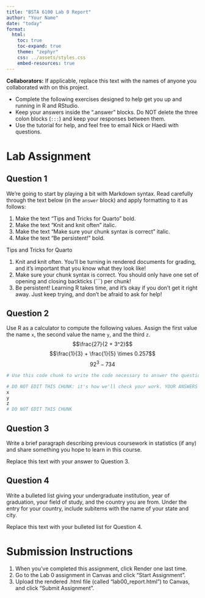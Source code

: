 ```yaml
---
title: "BSTA 6100 Lab 0 Report"
author: "Your Name"
date: "today"
format:
  html:
    toc: true
    toc-expand: true
    theme: "zephyr"
    css: ../assets/styles.css
    embed-resources: true
---
```


**Collaborators:** If applicable, replace this text with the names of anyone you collaborated with on this project.

-   Complete the following exercises designed to help get you up and running in R and RStudio.
-   Keep your answers inside the ".answer" blocks. Do NOT delete the three colon blocks (`:::`) and keep your responses between them.
-   Use the tutorial for help, and feel free to email Nick or Haedi with questions.

# Lab Assignment

## Question 1

::: question
We're going to start by playing a bit with Markdown syntax. Read carefully through the text below (in the `answer` block) and apply formatting to it as follows:

1.  Make the text "Tips and Tricks for Quarto" bold.
2.  Make the text "Knit and knit often" italic.
3.  Make the text "Make sure your chunk syntax is correct" italic.
4.  Make the text "Be persistent!" bold.
:::

::: answer
Tips and Tricks for Quarto

1.  Knit and knit often. You'll be turning in rendered documents for grading, and it's important that you know what they look like!
2.  Make sure your chunk syntax is correct. You should only have one set of opening and closing backticks (\`\`\`) per chunk!
3.  Be persistent! Learning R takes time, and it's okay if you don't get it right away. Just keep trying, and don't be afraid to ask for help!
:::

## Question 2

::: question
Use R as a calculator to compute the following values. Assign the first value the name `x`, the second value the name `y`, and the third `z`.
$$\frac{27}{2 + 3^2}$$
$$\frac{1}{3} + \frac{1}{5} \times 0.257$$
$$92^3 - 734$$
:::

::: answer
```r
# Use this code chunk to write the code necessary to answer the question. Do not start your code on this line, and do not start your code with # (this is a comment, R will ignore it).

```

```r
# DO NOT EDIT THIS CHUNK: it's how we'll check your work. YOUR ANSWERS GO IN THE CHUNK ABOVE THIS ONE.
x
y
z
# DO NOT EDIT THIS CHUNK
```
:::

## Question 3

::: question
Write a brief paragraph describing previous coursework in statistics (if any) and share something you hope to learn in this course.
:::

::: answer
Replace this text with your answer to Question 3.
:::

## Question 4

::: question
Write a bulleted list giving your undergraduate institution, year of graduation, your field of study, and the country you are from. Under the entry for your country, include subitems with the name of your state and city.
:::

::: answer
Replace this text with your bulleted list for Question 4.
:::

# Submission Instructions

1. When you've completed this assignment, click Render one last time.
1. Go to the Lab 0 assignment in Canvas and click "Start Assignment".
1. Upload the rendered .html file (called "lab00_report.html") to Canvas, and click "Submit Assignment".